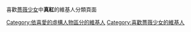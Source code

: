 喜歡[[薔薇少女|薔薇少女]]中'''真紅'''的維基人分類頁面

[[Category:依喜愛的虛構人物區分的維基人|Category:依喜愛的虛構人物區分的維基人]]
[[Category:喜歡薔薇少女的維基人|Category:喜歡薔薇少女的維基人]]